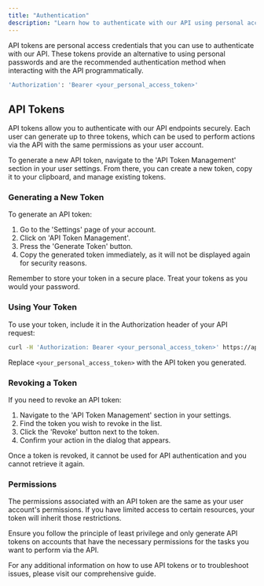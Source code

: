 ```yaml
---
title: "Authentication"
description: "Learn how to authenticate with our API using personal access tokens."
---
```


API tokens are personal access credentials that you can use to authenticate with our API. These tokens provide an alternative to using personal passwords and are the recommended authentication method when interacting with the API programmatically.

```bash
'Authorization': 'Bearer <your_personal_access_token>'
```

## API Tokens

API tokens allow you to authenticate with our API endpoints securely. Each user can generate up to three tokens, which can be used to perform actions via the API with the same permissions as your user account.

To generate a new API token, navigate to the 'API Token Management' section in your user settings. From there, you can create a new token, copy it to your clipboard, and manage existing tokens.

### Generating a New Token

To generate an API token:

1. Go to the 'Settings' page of your account.
2. Click on 'API Token Management'.
3. Press the 'Generate Token' button.
4. Copy the generated token immediately, as it will not be displayed again for security reasons.

Remember to store your token in a secure place. Treat your tokens as you would your password.

### Using Your Token

To use your token, include it in the Authorization header of your API request:

```bash
curl -H 'Authorization: Bearer <your_personal_access_token>' https://api.structuredlabs.io/v1/endpoint
```

Replace `<your_personal_access_token>` with the API token you generated.

### Revoking a Token

If you need to revoke an API token:

1. Navigate to the 'API Token Management' section in your settings.
2. Find the token you wish to revoke in the list.
3. Click the 'Revoke' button next to the token.
4. Confirm your action in the dialog that appears.

Once a token is revoked, it cannot be used for API authentication and you cannot retrieve it again.

### Permissions

The permissions associated with an API token are the same as your user account's permissions. If you have limited access to certain resources, your token will inherit those restrictions.

Ensure you follow the principle of least privilege and only generate API tokens on accounts that have the necessary permissions for the tasks you want to perform via the API.

For any additional information on how to use API tokens or to troubleshoot issues, please visit our comprehensive guide.
